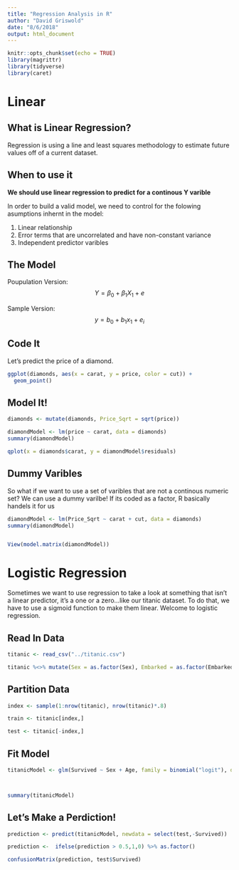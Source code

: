```yaml
---
title: "Regression Analysis in R"
author: "David Griswold"
date: "8/6/2018"
output: html_document
---
```



```r
knitr::opts_chunk$set(echo = TRUE)
library(magrittr)
library(tidyverse)
library(caret)
```


# Linear

## What is Linear Regression?

Regression is using a line and least squares methodology to estimate future values off of a current dataset.

## When to use it

**We should use linear regression to predict for a continous Y varible**

In order to build a valid model, we need to control for the folowing asumptions inhernt in the model:

1. Linear relationship
2. Error terms that are uncorrelated and have non-constant variance
3. Independent predictor varibles

## The Model 

Poupulation Version:
$$ Y = \beta_0 + \beta_{1}X_{1} + e $$

Sample Version:
$$ y = b_0 + b_{1}x_{1} + e_{i} $$

## Code It

Let's predict the price of a diamond.

```r
ggplot(diamonds, aes(x = carat, y = price, color = cut)) +
  geom_point()
```

## Model It!
```r
diamonds <- mutate(diamonds, Price_Sqrt = sqrt(price))

diamondModel <- lm(price ~ carat, data = diamonds)
summary(diamondModel)

qplot(x = diamonds$carat, y = diamondModel$residuals)
```

## Dummy Varibles

So what if we want to use a set of varibles that are not a continous numeric set? We can use a dummy varilbe! If its coded as a factor, R basically handels it for us

```r
diamondModel <- lm(Price_Sqrt ~ carat + cut, data = diamonds)
summary(diamondModel)


View(model.matrix(diamondModel))
```


# Logistic Regression 

Sometimes we want to use regression to take a look at something that isn't a linear predictor, it's a one or a zero...like our titanic dataset. To do that, we have to use a sigmoid function to make them linear. Welcome to logistic regression.

## Read In Data
```r
titanic <- read_csv("../titanic.csv")

titanic %<>% mutate(Sex = as.factor(Sex), Embarked = as.factor(Embarked), Survived = as.factor(Survived))
```

## Partition Data
```r
index <- sample(1:nrow(titanic), nrow(titanic)*.8)

train <- titanic[index,]

test <- titanic[-index,]
```

## Fit Model
```r
titanicModel <- glm(Survived ~ Sex + Age, family = binomial("logit"), data = train)



summary(titanicModel)
```

## Let's Make a Perdiction! 
```r
prediction <- predict(titanicModel, newdata = select(test,-Survived)) 

prediction <-  ifelse(prediction > 0.5,1,0) %>% as.factor()

confusionMatrix(prediction, test$Survived)
```

